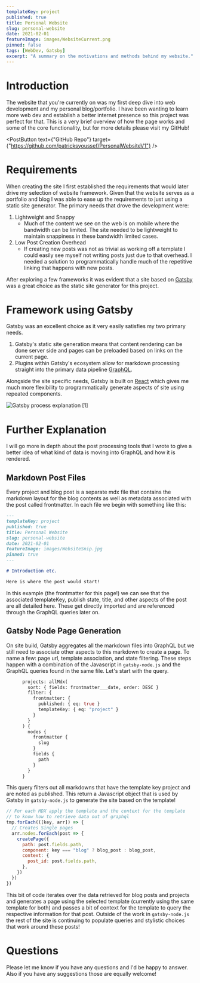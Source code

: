 ```yaml
---
templateKey: project
published: true
title: Personal Website
slug: personal-website
date: 2021-02-01
featureImage: images/WebsiteCurrent.png
pinned: false
tags: [WebDev, Gatsby]
excerpt: "A summary on the motivations and methods behind my website."
---
```


# Introduction

The website that you're currently on was my first deep dive into web development and my personal blog/portfolio. I have been wanting to learn more web dev and establish a better internet presence so this project was perfect for that. This is a very brief overview of how the page works and some of the core functionality, but for more details please visit my GitHub!

<PostButton
  text={"GitHub Repo"}
  target={"https://github.com/patricksyoussef/PersonalWebsiteV1"}
/>

# Requirements

When creating the site I first established the requirements that would later drive my selection of website framework. Given that the website serves as a portfolio and blog I was able to ease up the requirements to just using a static site generator. The primary needs that drove the development were:

1. Lightweight and Snappy
   - Much of the content we see on the web is on mobile where the bandwidth can be limited. The site needed to be lightweight to maintain snappiness in these bandwidth limited cases.
2. Low Post Creation Overhead
   - If creating new posts was not as trivial as working off a template I could easily see myself not writing posts just due to that overhead. I needed a solution to programmatically handle much of the repetitive linking that happens with new posts.

After exploring a few frameworks it was evident that a site based on [Gatsby](https://www.gatsbyjs.com/) was a great choice as the static site generator for this project.

# Framework using Gatsby

Gatsby was an excellent choice as it very easily satisfies my two primary needs.

1. Gatsby's static site generation means that content rendering can be done server side and pages can be preloaded based on links on the current page.
2. Plugins within Gatsby's ecosystem allow for markdown processing straight into the primary data pipeline [GraphQL](https://graphql.org/).

Alongside the site specific needs, Gatsby is built on [React](https://reactjs.org/) which gives me much more flexibility to programmatically generate aspects of site using repeated components.

![Gatsby process explanation [1]](./images/gatsby-flow.png)

# Further Explanation

I will go more in depth about the post processing tools that I wrote to give a better idea of what kind of data is moving into GraphQL and how it is rendered.

## Markdown Post Files

Every project and blog post is a separate mdx file that contains the markdown layout for the blog contents as well as metadata associated with the post called frontmatter. In each file we begin with something like this:

```markdown
---
templateKey: project
published: true
title: Personal Website
slug: personal-website
date: 2021-02-01
featureImage: images/WebsiteSnip.jpg
pinned: true
---

# Introduction etc.

Here is where the post would start!
```

In this example (the frontmatter for this page!) we can see that the associated templateKey, publish state, title, and other aspects of the post are all detailed here. These get directly imported and are referenced through the GraphQL queries later on.

## Gatsby Node Page Generation

On site build, Gatsby aggregates all the markdown files into GraphQL but we still need to associate other aspects to this markdown to create a page. To name a few: page url, template association, and state filtering. These steps happen with a combination of the Javascript in `gatsby-node.js` and the GraphQL queries found in the same file. Let's start with the query.

```graphql
      projects: allMdx(
        sort: { fields: frontmatter___date, order: DESC }
        filter: {
          frontmatter: {
            published: { eq: true }
            templateKey: { eq: "project" }
          }
        }
      ) {
        nodes {
          frontmatter {
            slug
          }
          fields {
            path
          }
        }
      }
```

This query filters out all markdowns that have the template key project and are noted as published. This return a Javascript object that is used by Gatsby in `gatsby-node.js` to generate the site based on the template!

```javascript
// For each MDX apply the template and the context for the template
// to know how to retrieve data out of graphql
tmp.forEach(([key, arr]) => {
  // Creates Single pages
  arr.nodes.forEach(post => {
    createPage({
      path: post.fields.path,
      component: key === "blog" ? blog_post : blog_post,
      context: {
        post_id: post.fields.path,
      },
    })
  })
})
```

This bit of code iterates over the data retrieved for blog posts and projects and generates a page using the selected template (currently using the same template for both) and passes a bit of context for the template to query the respective information for that post. Outside of the work in `gatsby-node.js` the rest of the site is continuing to populate queries and stylistic choices that work around these posts!

# Questions

Please let me know if you have any questions and I'd be happy to answer. Also if you have any suggestions those are equally welcome!
